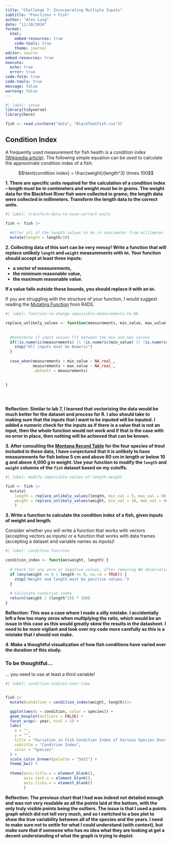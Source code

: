 ```yaml
---
title: "Challenge 7: Incorporating Multiple Inputs"
subtitle: "Functions + Fish"
author: "Alex Lung"
date: "11/10/2024"
format: 
  html:  
    embed-resources: true
    code-tools: true
    theme: journal
editor: source
embed-resources: true
execute: 
  echo: true
  error: true
code-fold: true
code-tools: true
message: false
warning: false
---
```


```r
#| label: setup
library(tidyverse)
library(here)

fish <- read.csv(here("data", "BlackfootFish.csv"))

```

## Condition Index

A frequently used measurement for fish health is a condition index [(Wikipedia article)](https://en.wikipedia.org/wiki/Condition_index_in_fish). The following
simple equation can be used to calculate the approximate condition index of a
fish:

$$\text{condition index} = \frac{weight}{length^3} \times 100$$

**1. There are specific units required for the calculation of a condition index -- length must be in centimeters and weight must be in grams. The weight data for the Blackfoot River fish were collected in grams; the length data were collected in millimeters. Transform the length data to the correct units.**

```r
#| label: transform-data-to-have-correct-units

fish <- fish |>
  
  #Alter all of the length values to be in centimeter from millimeter
  mutate(length = length/10)

```

**2. Collecting data of this sort can be very messy! Write a function that will replace unlikely `length` and `weight` measurements with `NA`. Your function should accept at least three inputs:**

+ **a vector of measurements,**
+ **the minimum reasonable value,**
+ **the maximum reasonable value.**

**If a value falls outside these bounds, you should replace it with an `NA`.**

::: callout-tip
If you are struggling with the structure of your function, I would suggest reading the [Mutating Function](https://r4ds.hadley.nz/functions.html#mutate-functions) from R4DS.
:::

```r
#| label: function-to-change-impossible-measurements-to-NA

replace_unlikely_values <- function(measurements, min_value, max_value) {
  
  
  #Determine if input values fit between the min and max values
  if(!is.numeric(measurements) || !is.numeric(min_value) || !is.numeric(max_value)) {
    stop("All inputs must be Numeric")
  }
                 
  case_when(measurements < min_value ~ NA_real_,
            measurements > max_value ~ NA_real_,
            .default = measurements)

  
}
  
  
  


```

**Reflection: Similar to lab 7, I learned that vectorizing the data would be much better for the dataset and process for R. I also should take to making sure that the inputs that I want to be inputed will be inputed. I added a numeric check for the inputs as if there is a value that is not an input, then the whole function would not work and if that is the case with no error in place, then nothing will be achieved that can be known.**

**3. After consulting the [Montana Record Table](https://fwp.mt.gov/fish/anglingData/records) for the four species of trout included in these data, I have conjectured that it is unlikely to have measurements for fish below 5 cm and above 80 cm in length or below 10 g and above 4,000 g in weight. Use your function to modify the `length` and `weight` columns of the `fish` dataset based on my cutoffs.**

```r
#| label: modify-impossible-values-of-length-weight

fish <- fish |> 
  mutate(
    length = replace_unlikely_values(length, min_val = 5, max_val = 80),
    weight = replace_unlikely_values(weight, min_val = 10, max_val = 4000)
    )


```

**3. Write a function to calculate the condition index of a fish, given inputs of weight and length.**

::: callout-warning
Consider whether you will write a function that works with vectors (accepting
vectors as inputs) or a function that works with data frames (accepting a 
dataset and variable names as inputs)!
:::

```r
#| label: condition-function

condition_index <- function(weight, length) {
  
  # Check for any zero or negative values, after removing NA observations
  if (any(weight <= 0 | length <= 0, na.rm = TRUE)) {
    stop("Weight and length must be positive values.")
  }
  
  # Calculate condition index 
  return((weight / (length^3)) * 100)
}
```

**Reflection: This was a case where I made a silly mistake. I accidentally left a few too many zeros when multiplying the ratio, which would be an issue in this case as this would greatly skew the results in the datasheet. I need to be more vigilant and look over my code more carefully as this is a mistake that I should not make.**

**4. Make a thoughtful visualization of how fish conditions have varied over the duration of this study.**

::: callout-warning
### To be thoughtful...

... you need to use at least a third variable!
:::

```r
#| label: condition-indices-over-time


fish |> 
  mutate(condition = condition_index(weight, length))|> 

  ggplot(aes(y = condition, color = species)) + 
  geom_boxplot(outliers = FALSE) + 
  facet_wrap(~ year, ncol = 5) + 
  labs(
    x = "",
    y = "",
    title = "Variation in Fish Condition Index of Various Species Over Time",
    subtitle = "Condition Index",
    color = "Species"
  ) +
  scale_color_brewer(palette = "Set2") +
  theme_bw() +
    
  theme(axis.title.x = element_blank(),
        axis.text.x = element_blank(), 
        axis.ticks.x = element_blank()
        ) 

```
**Reflection: The previous chart that I had was indeed not detailed enough and was not very readable as all the points laid at the bottom, with the only truly visible points being the outliers. The issue is that I used a points graph which did not tell very much, and so I switched to a box plot to show the true variability between all of the species and the years. I need to make sure not to settle for what I could understand (with context), but make sure that if someone who has no idea what they are looking at get a decent understanding of what the graph is trying to depict.** 